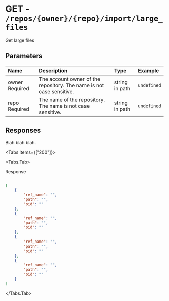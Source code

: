 
# GET - `/repos/{owner}/{repo}/import/large_files`

Get large files

## Parameters

| Name | Description | Type | Example |
| :---- | :---- | :---- | :---- |
| owner <span class="bg-blue-100 text-blue-800 text-xs font-medium me-2 px-2.5 py-0.5 rounded dark:bg-blue-900 dark:text-blue-300">Required</span> | The account owner of the repository. The name is not case sensitive. | string in path | `undefined` |
| repo <span class="bg-blue-100 text-blue-800 text-xs font-medium me-2 px-2.5 py-0.5 rounded dark:bg-blue-900 dark:text-blue-300">Required</span> | The name of the repository. The name is not case sensitive. | string in path | `undefined` |

## Responses

Blah blah blah.

<Tabs items={["200"]}>

<Tabs.Tab>

Response

```json

[
    {
        "ref_name": "",
        "path": "",
        "oid": ""
    },
    {
        "ref_name": "",
        "path": "",
        "oid": ""
    },
    {
        "ref_name": "",
        "path": "",
        "oid": ""
    },
    {
        "ref_name": "",
        "path": "",
        "oid": ""
    }
]

```

</Tabs.Tab>

</Tabs>